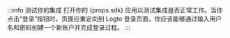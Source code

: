 :::info 测试你的集成
打开你的 {props.sdk} 应用以测试集成是否正常工作。当你点击“登录”按钮时，页面应重定向到 Logto 登录页面，你应该能够通过输入用户名和密码创建一个新账户并完成登录过程。
:::
